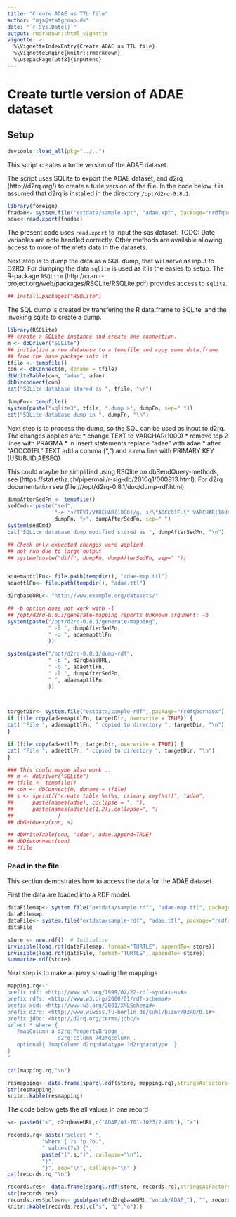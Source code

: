 ```yaml
---
title: "Create ADAE as TTL file"
author: "mja@statgroup.dk"
date: "`r Sys.Date()`"
output: rmarkdown::html_vignette
vignette: >
  %\VignetteIndexEntry{Create ADAE as TTL file}
  %\VignetteEngine{knitr::rmarkdown}
  %\usepackage[utf8]{inputenc}
---
```


# Create turtle version of ADAE dataset

## Setup

```r
devtools::load_all(pkg="../..")
```

This script creates a turtle version of the ADAE dataset.

The script uses SQLite to export the ADAE dataset, and d2rq (http://d2rq.org/) to create a turle version of the file.
In the code below it is assumed that d2rq is installed in the directory `/opt/d2rq-0.8.1`.

```r
library(foreign)
fnadae<- system.file("extdata/sample-xpt", "adae.xpt", package="rrdfqbcrndex")
adae<-read.xport(fnadae)
```

The present code uses `read.xport` to input the sas dataset.
TODO: Date variables are note handled correctly. Other
methods are available allowing access to more of the meta data in the
datasets.

Next step is to dump the data as a SQL dump, that will serve as input
to D2RQ.  For dumping the data `sqlite` is used as it is the easies to
setup. The R-package `RSQLite`
(http://cran.r-project.org/web/packages/RSQLite/RSQLite.pdf) provides
access to `sqlite`.

```r
## install.packages("RSQLite")
```

The SQL dump is created by transfering the R data.frame to SQLite, and the invoking sqlite to create a dump.
```r
library(RSQLite)
## create a SQLite instance and create one connection.
m <- dbDriver("SQLite")
## initialize a new database to a tempfile and copy some data.frame
## from the base package into it
tfile <- tempfile()
con <- dbConnect(m, dbname = tfile)
dbWriteTable(con, "adae", adae)
dbDisconnect(con)
cat("SQLite database stored as ", tfile, "\n")

dumpFn<- tempfile()
system(paste("sqlite3", tfile, ".dump >", dumpFn, sep=" "))
cat("SQLite database dump in ", dumpFn, "\n")
```

Next step is to process the dump, so the SQL can be used as input to d2rq.
The changes applied are:
*  change TEXT to VARCHAR(1000)
*  remove top 2 lines with PRAGMA
*  in insert statements replace "adae"  with adae
*  after "AOCC01FL" TEXT add a comma (",") and a new line with PRIMARY KEY (USUBJID,AESEQ)

This could maybe be simplified using  RSQlite on dbSendQuery-methods, see (https://stat.ethz.ch/pipermail/r-sig-db/2010q1/000813.html).
For d2rq documentation see (file:///opt/d2rq-0.8.1/doc/dump-rdf.html).

```r
dumpAfterSedFn <- tempfile()
sedCmd<- paste("sed",
               "-e 's/TEXT/VARCHAR(1000)/g; s/\"AOCC01FL\" VARCHAR(1000)/\"AOCC01FL\" VARCHAR(1000), PRIMARY KEY (USUBJID,AESEQ)/; s/\"adae\"/adae/g; 1,2 d; $ d; ' ",
               dumpFn, ">", dumpAfterSedFn, sep=" ")
system(sedCmd)
cat("SQLite database dump modified stored as ", dumpAfterSedFn, "\n")

## Check only expected changes were applied
## not run due to large output
## system(paste("diff", dumpFn, dumpAfterSedFn, sep=" "))


adaemapttlFn<- file.path(tempdir(), "adae-map.ttl")
adaettlFn<- file.path(tempdir(), "adae.ttl")

d2rqbaseURL<- "http://www.example.org/datasets/"

## -b option does not work with -l
## /opt/d2rq-0.8.1/generate-mapping reports Unknown argument: -b
system(paste("/opt/d2rq-0.8.1/generate-mapping",
             " -l ", dumpAfterSedFn,
             " -o ", adaemapttlFn
             ))

system(paste("/opt/d2rq-0.8.1/dump-rdf",
             " -b ", d2rqbaseURL,
             " -o ", adaettlFn,
             " -l ", dumpAfterSedFn,
             " ", adaemapttlFn
             ))
 


targetDir<- system.file("extdata/sample-rdf", package="rrdfqbcrndex")
if (file.copy(adaemapttlFn, targetDir, overwrite = TRUE)) {
cat( "File ", adaemapttlFn, " copied to directory ", targetDir, "\n")
}

if (file.copy(adaettlFn, targetDir, overwrite = TRUE)) {
cat( "File ", adaettlFn, " copied to directory ", targetDir, "\n")
}

```

```r
### This could maybe also work ..
## m <- dbDriver("SQLite")
## tfile <- tempfile()
## con <- dbConnect(m, dbname = tfile)
## s <- sprintf("create table %s(%s, primary key(%s))", "adae",
## 		paste(names(adae), collapse = ", "),
## 		paste(names(adae)[c(1,2)],collapse=", ")
##              )
## dbGetQuery(con, s)

## dbWriteTable(con, "adae", adae,append=TRUE)
## dbDisconnect(con)
## tfile
```


### Read in the file

This section demostrates how to access the data for the ADAE dataset.

First the data are loaded into a RDF model.
```r

dataFilemap<- system.file("extdata/sample-rdf", "adae-map.ttl", package="rrdfqbcrndex")
dataFilemap
dataFile<- system.file("extdata/sample-rdf", "adae.ttl", package="rrdfqbcrndex")
dataFile

store <- new.rdf()  # Initialize
invisible(load.rdf(dataFilemap, format="TURTLE", appendTo= store))
invisible(load.rdf(dataFile, format="TURTLE", appendTo= store))
summarize.rdf(store)
```

Next step is to make a query showing the mappings
```r
mapping.rq<-"
prefix rdf: <http://www.w3.org/1999/02/22-rdf-syntax-ns#> 
prefix rdfs: <http://www.w3.org/2000/01/rdf-schema#> 
prefix xsd: <http://www.w3.org/2001/XMLSchema#> 
prefix d2rq: <http://www.wiwiss.fu-berlin.de/suhl/bizer/D2RQ/0.1#> 
prefix jdbc: <http://d2rq.org/terms/jdbc/> 
select * where {
   ?mapColumn a d2rq:PropertyBridge ;
                d2rq:column ?d2rqcolumn .
   optional{ ?mapColumn d2rq:datatype ?d2rqdatatype  }
}
"

cat(mapping.rq,"\n")

resmapping<- data.frame(sparql.rdf(store, mapping.rq),stringsAsFactors=FALSE)
str(resmapping)
knitr::kable(resmapping)
```


The code below gets the all values in one record
```r

s<- paste0("<", d2rqbaseURL,c("ADAE/01-701-1023/2.0E0"), ">")

records.rq<-paste("select * ",
           "where { ?s ?p ?o.",
           " values(?s) {",
           paste("(",s,")", collapse="\n"),
           "}",
           "}", sep="\n", collapse="\n" )
cat(records.rq,"\n")

records.res<- data.frame(sparql.rdf(store, records.rq),stringsAsFactors=FALSE)
str(records.res)
records.res$pclean<- gsub(paste0(d2rqbaseURL,"vocab/ADAE_"), "", records.res$p)
knitr::kable(records.res[,c("s", "p","o")])


```
